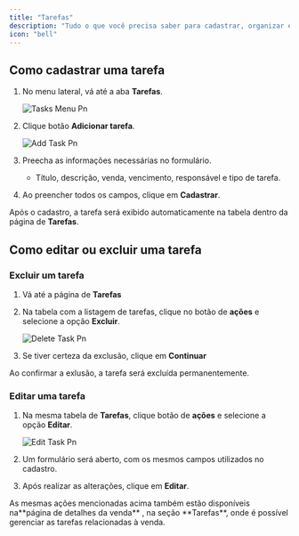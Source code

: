 ```yaml
---
title: "Tarefas"
description: "Tudo o que você precisa saber para cadastrar, organizar e gerenciar  suas tarefas no gc vendas."
icon: "bell"
---
```


##  Como cadastrar uma tarefa

1. No menu lateral, vá até a aba **Tarefas**.

   ![Tasks Menu Pn](/images/vendas/tarefas/tasks-menu.png)
2. Clique botão **Adicionar tarefa**.

   ![Add Task Pn](/images/vendas/tarefas/add-task.png)
3. Preecha as informações necessárias no formulário.
   - Título, descrição, venda, vencimento, responsável e tipo de tarefa.
4. Ao preencher todos os campos, clique em **Cadastrar**.

Após o cadastro, a tarefa será exibido automaticamente na tabela dentro da página de **Tarefas**.

## Como editar ou excluir uma tarefa

### Excluir um tarefa

1. Vá até a página de **Tarefas**
2. Na tabela com a listagem de tarefas, clique no botão de **ações** e selecione a  opção **Excluir**.

   ![Delete Task Pn](/images/vendas/tarefas/delete-task.png)
3. Se tiver certeza da exclusão, clique em **Continuar**

<Warning>
  Ao confirmar a exlusão, a tarefa será excluída permanentemente.
</Warning>

### Editar uma tarefa

1. Na mesma tabela de **Tarefas**, clique botão de **ações** e selecione a opção **Editar**.

   ![Edit Task Pn](/images/vendas/tarefas/edit-task.png)
2. Um formulário será aberto, com os mesmos campos utilizados no cadastro.
3. Após realizar as alterações, clique em **Editar**.

<Info>
  As mesmas ações mencionadas acima também estão disponíveis na**página de detalhes da venda** , na seção **Tarefas**, onde é possível gerenciar as tarefas relacionadas à venda.
</Info>